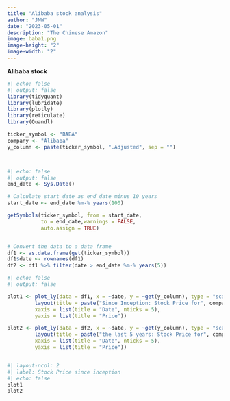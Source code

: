 ```yaml
---
title: "Alibaba stock analysis"
author: "JNW"
date: "2023-05-01"
description: "The Chinese Amazon"
image: baba1.png
image-height: "2"
image-width: "2"
---
```


**Alibaba stock**

```r
#| echo: false
#| output: false
library(tidyquant)
library(lubridate)
library(plotly)
library(reticulate)
library(Quandl)

ticker_symbol <- "BABA"
company <- "Alibaba"
y_column <- paste(ticker_symbol, ".Adjusted", sep = "")




```

```r
#| echo: false
#| output: false
end_date <- Sys.Date()

# Calculate start_date as end_date minus 10 years
start_date <- end_date %m-% years(100)

getSymbols(ticker_symbol, from = start_date,
           to = end_date,warnings = FALSE,
           auto.assign = TRUE)


# Convert the data to a data frame
df1 <- as.data.frame(get(ticker_symbol))
df1$date <- rownames(df1)
df2 <- df1 %>% filter(date > end_date %m-% years(5))


```

```r
#| echo: false
#| output: false

plot1 <- plot_ly(data = df1, x = ~date, y = ~get(y_column), type = "scatter", mode = "lines", name = paste(company,                   "stock")) %>%
         layout(title = paste("Since Inception: Stock Price for", company, "(", ticker_symbol, ")"),
         xaxis = list(title = "Date", nticks = 5),
         yaxis = list(title = "Price"))

plot2 <- plot_ly(data = df2, x = ~date, y = ~get(y_column), type = "scatter", mode = "lines", name = paste(company,                 "stock")) %>%
         layout(title = paste("the last 5 years: Stock Price for", company, "(", ticker_symbol, ")"),
         xaxis = list(title = "Date", nticks = 5),
         yaxis = list(title = "Price"))



```

```r
#| layout-ncol: 2
#| label: Stock Price since inception
#| echo: false
plot1
plot2

```
